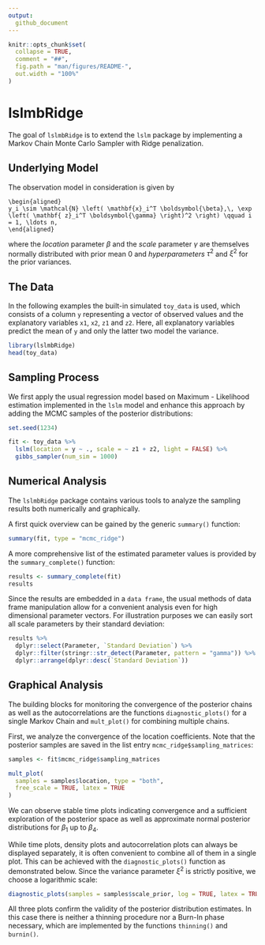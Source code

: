 ```yaml
---
output: 
  github_document
---
```


<!-- README.md is generated from README.Rmd. Please edit that file -->

```r
knitr::opts_chunk$set(
  collapse = TRUE,
  comment = "##",
  fig.path = "man/figures/README-",
  out.width = "100%"
)
```

# lslmbRidge

The goal of `lslmbRidge` is to extend the `lslm` package by implementing a Markov Chain Monte Carlo Sampler with Ridge penalization.


## Underlying Model

The observation model in consideration is given by  
<!--  -->
```math
\begin{aligned}
y_i \sim \mathcal{N} \left( \mathbf{x}_i^T \boldsymbol{\beta},\, \exp \left( \mathbf{ z}_i^T \boldsymbol{\gamma} \right)^2 \right) \qquad i = 1, \ldots n, 
\end{aligned}
```
<!--  -->
where the *location* parameter $\beta$ and the *scale* parameter $\gamma$ are themselves normally distributed with prior mean $0$ and *hyperparameters* $\tau^2$ and $\xi^2$ for the prior variances.

## The Data

In the following examples the built-in simulated `toy_data` is used, which consists of a column `y` representing a vector of observed values and the explanatory variables `x1`, `x2`, `z1` and `z2`.
Here, all explanatory variables predict the mean of `y` and only the latter two model the variance.

```r
library(lslmbRidge)
head(toy_data)
```

## Sampling Process

We first apply the usual regression model based on Maximum - Likelihood estimation implemented in the `lslm` model and enhance this approach by adding the MCMC samples of the posterior distributions:

```r
set.seed(1234)

fit <- toy_data %>%
  lslm(location = y ~ ., scale = ~ z1 + z2, light = FALSE) %>%
  gibbs_sampler(num_sim = 1000)
```

## Numerical Analysis

The `lslmbRidge` package contains various tools to analyze the sampling results both numerically and graphically.

A first quick overview can be gained by the generic `summary()` function:

```r
summary(fit, type = "mcmc_ridge")
```

A more comprehensive list of the estimated parameter values is provided by the `summary_complete()` function:

```r
results <- summary_complete(fit)
results
```

Since the results are embedded in a `data frame`, the usual methods of data frame manipulation allow for a convenient analysis even for high dimensional parameter vectors.
For illustration purposes we can easily sort all scale parameters by their standard deviation:

```r
results %>%
  dplyr::select(Parameter, `Standard Deviation`) %>%
  dplyr::filter(stringr::str_detect(Parameter, pattern = "gamma")) %>%
  dplyr::arrange(dplyr::desc(`Standard Deviation`))
```

## Graphical Analysis

The building blocks for monitoring the convergence of the posterior chains as well as the autocorrelations are the functions `diagnostic_plots()` for a single Markov Chain and `mult_plot()` for combining multiple chains.

First, we analyze the convergence of the location coefficients. 
Note that the posterior samples are saved in the list entry `mcmc_ridge$sampling_matrices`:

```r
samples <- fit$mcmc_ridge$sampling_matrices

mult_plot(
  samples = samples$location, type = "both",
  free_scale = TRUE, latex = TRUE
)
```

We can observe stable time plots indicating convergence and a sufficient exploration of the posterior space as well as approximate normal posterior distributions for $\beta_1$ up to $\beta_4$. 

While time plots, density plots and autocorrelation plots can always be displayed separately, it is often convenient to combine all of them in a single plot.
This can be achieved with the `diagnostic_plots()` function as demonstrated below.
Since the variance parameter $\xi^2$ is strictly positive, we choose a logarithmic scale:

```r
diagnostic_plots(samples = samples$scale_prior, log = TRUE, latex = TRUE)
```

All three plots confirm the validity of the posterior distribution estimates.
In this case there is neither a thinning procedure nor a Burn-In phase necessary, which are implemented by the functions `thinning()` and `burnin()`.
